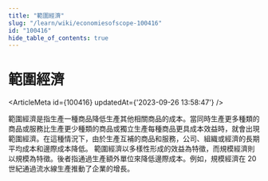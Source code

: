 ```yaml
---
title: "範圍經濟"
slug: "/learn/wiki/economiesofscope-100416"
id: "100416"
hide_table_of_contents: true
---
```



# 範圍經濟

<ArticleMeta id={100416} updatedAt={'2023-09-26 13:58:47'} />
<div className='border-solid border-b border-t-0 my-4 border-[var(--ifm-color-gray-300)]' />

範圍經濟是指生產一種商品降低生產其他相關商品的成本。當同時生產更多種類的商品或服務比生產更少種類的商品或獨立生產每種商品更具成本效益時，就會出現範圍經濟。在這種情況下，由於生產互補的商品和服務，公司、組織或經濟的長期平均成本和邊際成本降低。 範圍經濟以多樣性形成的效益為特徵，而規模經濟則以規模為特徵。後者指通過生產額外單位來降低邊際成本。例如，規模經濟在 20 世紀通過流水線生產推動了企業的增長。
